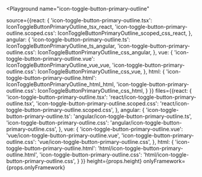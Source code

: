 

<Playground
  name="icon-toggle-button-primary-outline"
  
  source={{react: {
             'icon-toggle-button-primary-outline.tsx': IconToggleButtonPrimaryOutline_tsx_react,
             'icon-toggle-button-primary-outline.scoped.css': IconToggleButtonPrimaryOutline_scoped_css_react,
           },
           angular: {
             'icon-toggle-button-primary-outline.ts': IconToggleButtonPrimaryOutline_ts_angular,
             'icon-toggle-button-primary-outline.css': IconToggleButtonPrimaryOutline_css_angular,
           },
           vue: {
             'icon-toggle-button-primary-outline.vue': IconToggleButtonPrimaryOutline_vue_vue,
             'icon-toggle-button-primary-outline.css': IconToggleButtonPrimaryOutline_css_vue,
           },
           html: {
             'icon-toggle-button-primary-outline.html': IconToggleButtonPrimaryOutline_html_html,
             'icon-toggle-button-primary-outline.css': IconToggleButtonPrimaryOutline_css_html,
           }
}}
  files={{react: {
            'icon-toggle-button-primary-outline.tsx': 'react/icon-toggle-button-primary-outline.tsx',
            'icon-toggle-button-primary-outline.scoped.css': 'react/icon-toggle-button-primary-outline.scoped.css',
          },
          angular: {
            'icon-toggle-button-primary-outline.ts': 'angular/icon-toggle-button-primary-outline.ts',
            'icon-toggle-button-primary-outline.css': 'angular/icon-toggle-button-primary-outline.css',
          },
          vue: {
            'icon-toggle-button-primary-outline.vue': 'vue/icon-toggle-button-primary-outline.vue',
            'icon-toggle-button-primary-outline.css': 'vue/icon-toggle-button-primary-outline.css',
          },
          html: {
            'icon-toggle-button-primary-outline.html': 'html/icon-toggle-button-primary-outline.html',
            'icon-toggle-button-primary-outline.css': 'html/icon-toggle-button-primary-outline.css',
          }
}}
  height={props.height}
  onlyFramework={props.onlyFramework}
></Playground>
